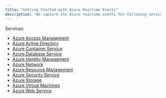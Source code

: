 ```yaml
---
title: "Getting Started with Azure Realtime Events"
description: "We capture the Azure realtime events for following services. Below you will find all the events for the respective services with their meaning and remediation"
---
```


Services:

- [Azure Access Management](../azurerealtime/realtime/azureaccessmanagement)
- [Azure Active Directory](../azurerealtime/realtime/azureactivedirectory)
- [Azure Container Service](../azurerealtime/realtime/azurecontainerservice)
- [Azure Database Service](../azurerealtime/realtime/azuredatabaseservice)
- [Azure Identity Management](../azurerealtime/realtime/azureidentitymanagement)
- [Azure Network](../azurerealtime/realtime/azurenetwork)
- [Azure Resource Management](../azurerealtime/realtime/azureresourcemanagement)
- [Azure Security Service](../azurerealtime/realtime/azuresecurityservice)
- [Azure Storage](../azurerealtime/realtime/azureastorage)
- [Azure Virtual Machines](../azurerealtime/realtime/azurevirtualmachines)
- [Azure Web Service](../azurerealtime/realtime/azureawebservice)